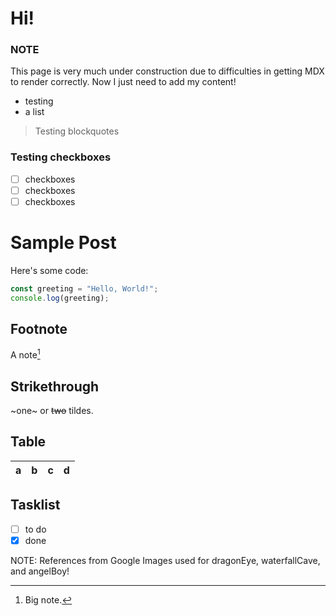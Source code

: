 # Hi! 

### NOTE

This page is very much under construction due to difficulties in getting MDX to render correctly. Now I just need to add my content!  

- testing
- a list

> Testing blockquotes

### Testing checkboxes
* [ ] checkboxes
* [ ] checkboxes
* [ ] checkboxes

# Sample Post

Here's some code:

```js
const greeting = "Hello, World!";
console.log(greeting);
```

## Footnote

A note[^1]

[^1]: Big note.

## Strikethrough

~one~ or ~~two~~ tildes.

## Table

| a | b  |  c |  d  |
| - | :- | -: | :-: |

## Tasklist

* [ ] to do
* [x] done

NOTE: References from Google Images used for dragonEye, waterfallCave, and angelBoy!
